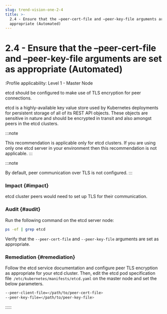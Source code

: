 ```yaml
---
slug: trend-vision-one-2-4
title: >-
  2.4 - Ensure that the –peer-cert-file and –peer-key-file arguments are set as
  appropriate (Automated)
---
```

# 2.4 - Ensure that the –peer-cert-file and –peer-key-file arguments are set as appropriate (Automated)

:Profile applicability: Level 1 - Master Node

etcd should be configured to make use of TLS encryption for peer connections.

etcd is a highly-available key value store used by Kubernetes deployments for persistent storage of all of its REST API objects. These objects are sensitive in nature and should be encrypted in transit and also amongst peers in the etcd clusters.

:::note

This recommendation is applicable only for etcd clusters. If you are using only one etcd server in your environment then this recommendation is not applicable.
:::

:::note

By default, peer communication over TLS is not configured.
:::

### Impact {#impact}

etcd cluster peers would need to set up TLS for their communication.

### Audit {#audit}

Run the following command on the etcd server node:

```bash
ps -ef | grep etcd
```

Verify that the `--peer-cert-file` and `--peer-key-file` arguments are set as appropriate.

### Remediation {#remediation}

Follow the etcd service documentation and configure peer TLS encryption as appropriate for your etcd cluster. Then, edit the etcd pod specification file` /etc/kubernetes/manifests/etcd.yaml` on the master node and set the below parameters.

```bash
--peer-client-file=</path/to/peer-cert-file>
--peer-key-file=</path/to/peer-key-file>
```
:::::
